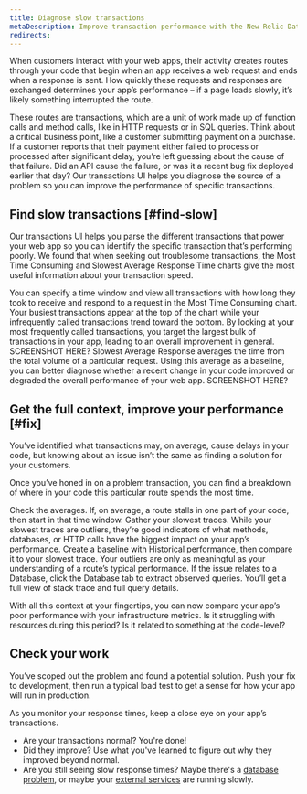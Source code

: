 ```yaml
---
title: Diagnose slow transactions
metaDescription: Improve transaction performance with the New Relic Database UI.
redirects:
---
```


When customers interact with your web apps, their activity creates routes through your code that begin when an app receives a web request and ends when a response is sent. How quickly these requests and responses are exchanged determines your app’s performance – if a page loads slowly, it’s likely something interrupted the route. 

These routes are transactions, which are a unit of work made up of function calls and method calls, like in HTTP requests or in SQL queries. Think about a critical business point, like a customer submitting payment on a purchase. If a customer reports that their payment either failed to process or processed after significant delay, you’re left guessing about the cause of that failure. Did an API cause the failure, or was it a recent bug fix deployed earlier that day? Our transactions UI helps you diagnose the source of a problem so you can improve the performance of specific transactions.

## Find slow transactions [#find-slow]

Our transactions UI helps you parse the different transactions that power your web app so you can identify the specific transaction that’s performing poorly. We found that when seeking out troublesome transactions, the Most Time Consuming and Slowest Average Response Time charts give the most useful information about your transaction speed.

<SideBySide>
  <Side>
    You can specify a time window and view all transactions with how long they took to receive and respond to a request in the Most Time Consuming  chart. Your busiest transactions appear at the top of the chart while your infrequently called transactions trend toward the bottom. By looking at your most frequently called transactions, you target the largest bulk of transactions in your app, leading to an overall improvement in general. 
  </Side>
  <Side>
    SCREENSHOT HERE?
  </Side>
</SideBySide>

<SideBySide>
  <Side>
    Slowest Average Response averages the time from the total volume of a particular request. Using this average as a baseline, you can better diagnose whether a recent change in your code improved or degraded the overall performance of your web app. 
  </Side>
  <Side>
    SCREENSHOT HERE?
  </Side>
</SideBySide>

## Get the full context, improve your performance [#fix]

You’ve identified what transactions may, on average, cause delays in your code, but knowing about an issue isn’t the same as finding a solution for your customers.

Once you’ve honed in on a problem transaction, you can find a breakdown of where in your code this particular route spends the most time.

Check the averages. If, on average, a route stalls in one part of your code, then start in that time window. 
Gather your slowest traces. While your slowest traces are outliers, they’re good indicators of what methods, databases, or HTTP calls have the biggest impact on your app’s performance.
Create a baseline with Historical performance, then compare it to your slowest trace. Your outliers are only as meaningful as your understanding of a route’s typical performance. 
If the issue relates to a Database, click the Database tab to extract observed queries. You’ll get a full view of stack trace and full query details.  

With all this context at your fingertips, you can now compare your app’s poor performance with your infrastructure metrics. Is it struggling with resources during this period? Is it related to something at the code-level? 

## Check your work 

You’ve scoped out the problem and found a potential solution. Push your fix to development, then run a typical load test to get a sense for how your app will run in production. 

As you monitor your response times, keep a close eye on your app’s transactions. 

* Are your transactions normal? You're done!
* Did they improve? Use what you've learned to figure out why they improved beyond normal. 
* Are you still seeing slow response times? Maybe there's a [database problem](/docs/journey-app-slow/slow-database-queries), or maybe your [external services]() are running slowly.